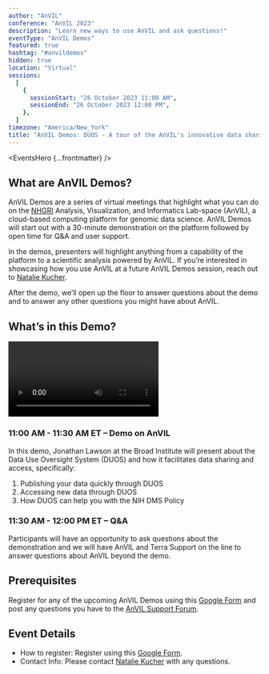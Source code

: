 ```yaml
---
author: "AnVIL"
conference: "AnVIL 2023"
description: "Learn new ways to use AnVIL and ask questions!"
eventType: "AnVIL Demos"
featured: true
hashtag: "#anvildemos"
hidden: true
location: "Virtual"
sessions:
  [
    {
      sessionStart: "26 October 2023 11:00 AM",
      sessionEnd: "26 October 2023 12:00 PM",
    },
  ]
timezone: "America/New_York"
title: "AnVIL Demos: DUOS - A tour of the AnVIL's innovative data sharing platform, and how it can help your research"
---
```


<EventsHero {...frontmatter} />

## What are AnVIL Demos?

AnVIL Demos are a series of virtual meetings that highlight what you can do on the [NHGRI](https://www.genome.gov/) Analysis, Visualization, and Informatics Lab-space (AnVIL), a cloud-based computing platform for genomic data science. AnVIL Demos will start out with a 30-minute demonstration on the platform followed by open time for Q&A and user support.

In the demos, presenters will highlight anything from a capability of the platform to a scientific analysis powered by AnVIL. If you’re interested in showcasing how you use AnVIL at a future AnVIL Demos session, reach out to [Natalie Kucher](mailto:nkucher3@jhu.edu).

After the demo, we’ll open up the floor to answer questions about the demo and to answer any other questions you might have about AnVIL.

## What’s in this Demo?

<Video
  src="https://www.youtube.com/embed/BVmOtH04qhI"
  title="AnVIL Demo: DUOS - a tour of AnVIL&#39;s innovative data sharing platform - 2023/10/26"
/>

### 11:00 AM - 11:30 AM ET – Demo on AnVIL

In this demo, Jonathan Lawson at the Broad Institute will present about the Data Use Oversight System (DUOS) and how it facilitates data sharing and access, specifically:

1. Publishing your data quickly through DUOS
2. Accessing new data through DUOS
3. How DUOS can help you with the NIH DMS Policy

### 11:30 AM - 12:00 PM ET – Q&A

Participants will have an opportunity to ask questions about the demonstration and we will have AnVIL and Terra Support on the line to answer questions about AnVIL beyond the demo.

## Prerequisites

Register for any of the upcoming AnVIL Demos using this [Google Form](https://docs.google.com/forms/d/e/1FAIpQLSf1pcj3UNbVK1CQMkT8ULL7-UAefUj_RZ9uShYgqrbcvTKJOA/viewform) and post any questions you have to the [AnVIL Support Forum](https://help.anvilproject.org/).

## Event Details

- How to register: Register using this [Google Form](https://docs.google.com/forms/d/e/1FAIpQLSf1pcj3UNbVK1CQMkT8ULL7-UAefUj_RZ9uShYgqrbcvTKJOA/viewform).
- Contact Info: Please contact [Natalie Kucher](mailto:nkucher3@jhu.edu) with any questions.
